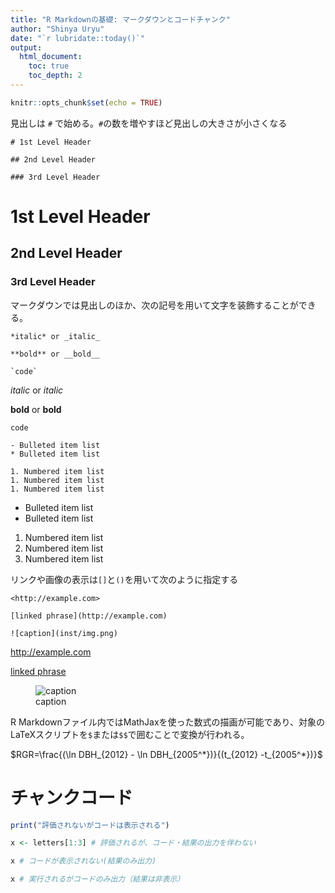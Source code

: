 ```yaml
---
title: "R Markdownの基礎: マークダウンとコードチャンク"
author: "Shinya Uryu"
date: "`r lubridate::today()`"
output:
  html_document:
    toc: true
    toc_depth: 2
---
```


```r
knitr::opts_chunk$set(echo = TRUE)
```

見出しは `#` で始める。`#`の数を増やすほど見出しの大きさが小さくなる

```
# 1st Level Header

## 2nd Level Header

### 3rd Level Header
```

# 1st Level Header

## 2nd Level Header

### 3rd Level Header

マークダウンでは見出しのほか、次の記号を用いて文字を装飾することができる。

```
*italic* or _italic_

**bold** or __bold__ 

`code`
```

*italic* or _italic_

**bold** or __bold__ 

`code`

```
- Bulleted item list
* Bulleted item list

1. Numbered item list
1. Numbered item list
1. Numbered item list
```

- Bulleted item list
* Bulleted item list

1. Numbered item list
1. Numbered item list
1. Numbered item list

リンクや画像の表示は`[]`と`()`を用いて次のように指定する

```
<http://example.com>

[linked phrase](http://example.com)

![caption](inst/img.png)
```


<http://example.com>

[linked phrase](http://example.com)

![caption](inst/img.png)

R Markdownファイル内ではMathJaxを使った数式の描画が可能であり、対象のLaTeXスクリプトを`$`または`$$`で囲むことで変換が行われる。

$RGR=\frac{(\ln DBH_{2012} - \ln DBH_{2005^*})}{(t_{2012} -t_{2005^*})}$

# チャンクコード

```r
print("評価されないがコードは表示される")
```

```r
x <- letters[1:3] # 評価されるが、コード・結果の出力を伴わない
```

```r
x # コードが表示されない(結果のみ出力)
```

```r
x # 実行されるがコードのみ出力（結果は非表示）
```
